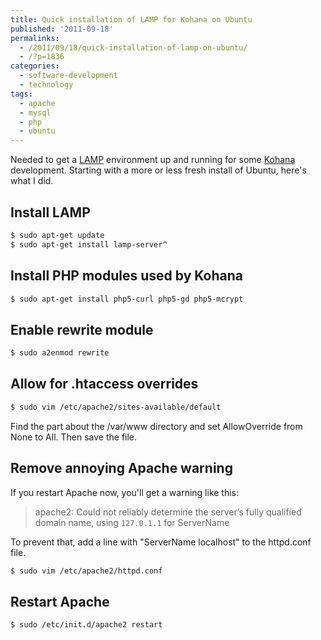 ---
title: Quick installation of LAMP for Kohana on Ubuntu
published: '2011-09-18'
permalinks:
  - /2011/09/18/quick-installation-of-lamp-on-ubuntu/
  - /?p=1836
categories:
  - software-development
  - technology
tags:
  - apache
  - mysql
  - php
  - ubuntu
---

Needed to get a <a href="http://en.wikipedia.org/wiki/LAMP_%28software_bundle%29">LAMP</a> environment up and running for some <a href="http://kohanaframework.org/">Kohana</a> development. Starting with a more or less fresh install of Ubuntu, here's what I did.

## Install LAMP

```bash
$ sudo apt-get update
$ sudo apt-get install lamp-server^
```

## Install PHP modules used by Kohana

```bash
$ sudo apt-get install php5-curl php5-gd php5-mcrypt
```

## Enable rewrite module

```bash
$ sudo a2enmod rewrite
```

## Allow for .htaccess overrides

```bash
$ sudo vim /etc/apache2/sites-available/default
```

Find the part about the /var/www directory and set AllowOverride from None to All. Then save the file.

## Remove annoying Apache warning

If you restart Apache now, you'll get a warning like this:

> apache2: Could not reliably determine the server’s fully qualified domain name, using `127.0.1.1` for ServerName

To prevent that, add a line with "ServerName localhost" to the httpd.conf file.

```bash
$ sudo vim /etc/apache2/httpd.conf
```

## Restart Apache

```bash
$ sudo /etc/init.d/apache2 restart
```
